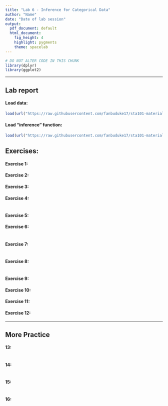 ```yaml
---
title: "Lab 6 - Inference for Categorical Data"
author: "Name"
date: "Date of lab session"
output:
  pdf_document: default
  html_document:
    fig_height: 4
    highlight: pygments
    theme: spacelab
---
```


```r
# DO NOT ALTER CODE IN THIS CHUNK
library(dplyr)
library(ggplot2)
```

* * *

## Lab report

#### Load data:
```r
load(url("https://raw.githubusercontent.com/fanbuduke17/sta101-materials/main/Labs/lab6/atheism.RData"))
```

#### Load "inference" function:
```r
load(url("https://raw.githubusercontent.com/fanbuduke17/sta101-materials/main/Labs/lab6/inference.RData"))
```


## Exercises:

#### Exercise 1: 



#### Exercise 2: 



#### Exercise 3: 



#### Exercise 4: 


```r

```


#### Exercise 5: 



#### Exercise 6:

```r

```

#### Exercise 7:

```r

```

#### Exercise 8:

```r

```

#### Exercise 9:



#### Exercise 10:



#### Exercise 11:



#### Exercise 12:




* * *

## More Practice

#### 13:


```r

```


#### 14:

```r

```


#### 15:

```r

```


#### 16:


```r


```

